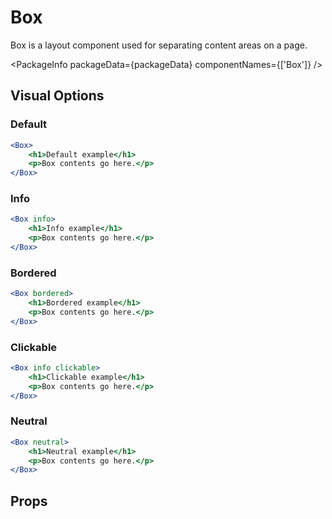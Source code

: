 
# Box

Box is a layout component used for separating content areas on a page.

<PackageInfo packageData={packageData} componentNames={['Box']} />

## Visual Options

### Default

```jsx example
<Box>
    <h1>Default example</h1>
    <p>Box contents go here.</p>
</Box>
```

### Info

```jsx example
<Box info>
    <h1>Info example</h1>
    <p>Box contents go here.</p>
</Box>
```

### Bordered

```jsx example
<Box bordered>
    <h1>Bordered example</h1>
    <p>Box contents go here.</p>
</Box>
```

### Clickable

```jsx example
<Box info clickable>
    <h1>Clickable example</h1>
    <p>Box contents go here.</p>
</Box>
```

### Neutral

```jsx example
<Box neutral>
    <h1>Neutral example</h1>
    <p>Box contents go here.</p>
</Box>
```

## Props

```props packages/box/src/component.tsx

```
